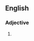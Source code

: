 {{also|colorblind|color blind}}

==English==

===Adjective===
{{en-adj|head=[[color]]-[[blind]]}}

# {{lb|en|American spelling}} {{alternative form of|en|color blind}}